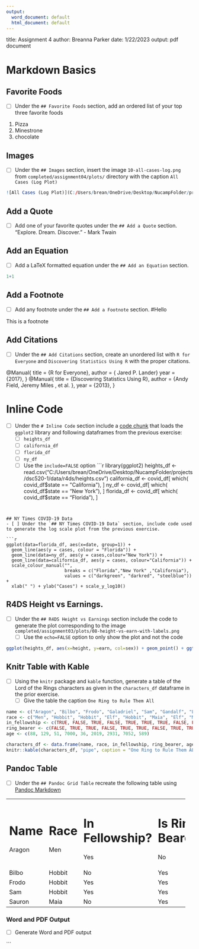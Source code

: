 ```yaml
---
output:
  word_document: default
  html_document: default
---
```

title: Assignment 4
author: Breanna Parker
date: 1/22/2023
output: pdf document


# Markdown Basics

## Favorite Foods
- [ ] Under the `## Favorite Foods` section, add an ordered list of your top three favorite foods
1. Pizza
2. Minestrone
3. chocolate

## Images
- [ ] Under the `## Images` section, insert the image `10-all-cases-log.png` from `completed/assignment04/plots/` directory with the caption `All Cases (Log Plot)`
```r

![All Cases (Log Plot)](C:/Users/brean/OneDrive/Desktop/NucampFolder/projects/dsc520-1/completed/assignment04/plots/10-all-cases-log.png)

```


## Add a Quote

- [ ] Add one of your favorite quotes under the `## Add a Quote` section.
"Explore. Dream. Discover." - Mark Twain


## Add an Equation
- [ ] Add a LaTeX formatted equation under the `## Add an Equation` section.
```r
1+1
```


## Add a Footnote
- [ ] Add any footnote under the `## Add a Footnote` section.
#Hello

This is a footnote

## Add Citations
- [ ] Under the `## Add Citations` section, create an unordered list with `R for Everyone` and `Discovering Statistics Using R` with the proper citations.

@Manual{
  title = {R for Everyone},
  author = { Jared  P. Lander}
  year = {2017},
}
@Manual{
  title = {Discovering Statistics Using R},
  author = {Andy Field, Jeremy Miles , et al. },
  year = {2013},
}


# Inline Code
- [ ] Under the `# Inline Code` section include a [code chunk](https://rmarkdown.rstudio.com/lesson-3.html) that loads the `ggplot2` library and following dataframes from the previous exercise: 
   - [ ] `heights_df`
   - [ ] `california_df`
   - [ ] `florida_df`
   - [ ] `ny_df` 
   - [ ] Use the `include=FALSE` option
```r
library(ggplot2)
heights_df <- read.csv("C:/Users/brean/OneDrive/Desktop/NucampFolder/projects/dsc520-1/data/r4ds/heights.csv")
california_df <- covid_df[ which( covid_df$state == "California"), ]
ny_df <- covid_df[ which( covid_df$state == "New York"), ]
florida_df <- covid_df[ which( covid_df$state == "Florida"), ]


```
   

## NY Times COVID-19 Data
- [ ] Under the `## NY Times COVID-19 Data` section, include code used to generate the log scale plot from the previous exercise. 

```r

ggplot(data=florida_df, aes(x=date, group=1)) +
  geom_line(aes(y = cases, colour = "Florida")) +
  geom_line(data=ny_df, aes(y = cases,colour="New York")) +
  geom_line(data=california_df, aes(y = cases, colour="California")) +
  scale_colour_manual("",
                      breaks = c("Florida","New York" ,"California"),
                      values = c("darkgreen", "darkred", "steelblue")) +
  xlab(" ") + ylab("Cases") + scale_y_log10()

```


## R4DS Height vs Earnings. 
- [ ] Under the `## R4DS Height vs Earnings` section include the code to generate the plot corresponding to the image `completed/assignment03/plots/08-height-vs-earn-with-labels.png`
   - [ ] Use the `echo=FALSE` option to only show the plot and not the code
   
```r
ggplot(heights_df, aes(x=height, y=earn, col=sex)) + geom_point() + ggtitle("Height vs. Earnings") + xlab("Height (Inches)") + ylab("Earnings (Dollars)")

```
   


## Knitr Table with Kable
- [ ] Using the `knitr` package and `kable` function, generate a table of the Lord of the Rings characters as given in the `characters_df` dataframe in the prior exercise.  
   - [ ] Give the table the caption `One Ring to Rule Them All`

```r
name <- c("Aragon", "Bilbo", "Frodo", "Galadriel", "Sam", "Gandalf", "Legolas", "Sauron", "Gollum")
race <- c("Men", "Hobbit", "Hobbit", "Elf", "Hobbit", "Maia", "Elf", "Maia", "Hobbit")
in_fellowship <- c(TRUE, FALSE, TRUE, FALSE, TRUE, TRUE, TRUE, FALSE, FALSE)
ring_bearer <- c(FALSE, TRUE, TRUE, FALSE, TRUE, TRUE, FALSE, TRUE, TRUE)
age <- c(88, 129, 51, 7000, 36, 2019, 2931, 7052, 589)

characters_df <- data.frame(name, race, in_fellowship, ring_bearer, age)
knitr::kable(characters_df, "pipe", caption = "One Ring to Rule Them ALl")


```


## Pandoc Table
- [ ] Under the `## Pandoc Grid Table` recreate the following table using [Pandoc Markdown](https://pandoc.org/MANUAL.html#tables)


+---------------+---------------+--------------------+-----------------+-----+
| Name          | Race          | In Fellowship?     | Is Ring Bearer? | Age |
+===============+===============+====================+=================+-----+
| Aragon        | Men           | Yes                | No              | 88  |
+---------------+---------------+--------------------+-----------------+-----+
| Bilbo         | Hobbit        | No                 | Yes             | 129 |
+---------------+---------------+--------------------+-----------------+-----+
| Frodo         | Hobbit        | Yes                | Yes             | 51  |
+---------------+---------------+--------------------+-----------------+-----+
| Sam           | Hobbit        | Yes                | Yes             | 36  |
+---------------+---------------+--------------------+-----------------+-----+
| Sauron        | Maia          | No                 | Yes             | 7052|
+---------------+---------------+--------------------+-----------------+-----+



### Word and PDF Output

- [ ] Generate Word and PDF output

```
